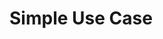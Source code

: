 # Simple Use Case

<!-- Update with a smolagent

Welcome to the first exercise! In this exercise, we will build a simple agentic application for managing a meeting agenda. We will use simple Python functions as tools to get the current time and the agenda. 

## Objective

Understand the basics of AI agent applications and have fun.

## Tools

For this use case, we will use two tools:

1. `get_current_time()`: This function returns the current time.
2. `get_agenda()`: This function returns the agenda for the day.

```python
from datetime import datetime, timedelta

def get_current_time():
    return datetime.now().strftime("%Y-%m-%d %H:%M:%S")

def get_agenda():
    today_str = datetime.now().strftime("%Y-%m-%d")
    agenda = [
        {
            "datetime": f"{today_str} 10:00:00",
            "title": "Introduction to the course",
            "description": "We will introduce the course and the project.",
        },
        {
            "datetime": f"{today_str} 12:30:00",
            "title": "Meet the student",
            "description": "We will meet the student and discuss the project.",
        },
        {
            "datetime": f"{today_str} 15:00:00",
            "title": "Plan Learning Plan",
            "description": "We will plan the learning plan for the student.",
        },
        {
            "datetime": f"{today_str} 18:30:00",
            "title": "Marking",
            "description": "We will mark the student's work.",
        },
    ]
    agenda_str = "\n".join(
        [
            f"{item['datetime']} - {item['title']}: {item['description']}"
            for item in agenda
        ]
    )
    return agenda_str
```

## Inference Client

We will use the Hugging Face Inference Client to interact with the LLM.

```python
from huggingface_hub import InferenceClient

client = InferenceClient(api_key="hf_xxx")
```

## Your Task

Your task is to build the messages object for the LLM in the `check_agenda` function.

```python
def check_agenda(query: str):
    current_time = get_current_time()
    agenda = get_agenda()

    messages = [
        # TODO: build the messages object for the LLM
    ]

    completion = client.chat.completions.create(
        model="meta-llama/Llama-3.2-3B-Instruct", messages=messages, max_tokens=500
    )
    return completion.choices[0].message.content
```

## Solution

Below is the solution to the task.

```python
def check_agenda(query: str):
    current_time = get_current_time()
    agenda = get_agenda()

    # TODO: build the messages object for the LLM
    messages = [
        {
            "role": "system",
            "content": "You are a helpful agenda assistant.",
        },
        {"role": "tool", "content": f"Current time: {current_time}\nAgenda: {agenda}"},
        {"role": "user", "content": query},
    ]

    completion = client.chat.completions.create(
        model="meta-llama/Llama-3.2-3B-Instruct", messages=messages, max_tokens=500
    )
    return completion.choices[0].message.content
```
-->
